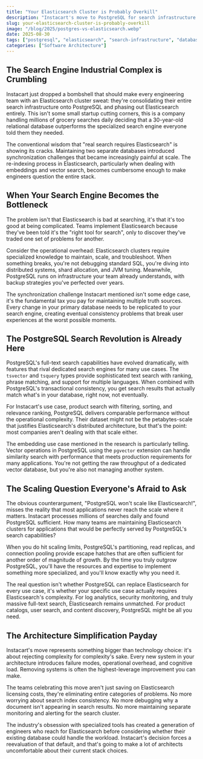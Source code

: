 ```yaml
---
title: "Your Elasticsearch Cluster is Probably Overkill"
description: "Instacart's move to PostgreSQL for search infrastructure reveals uncomfortable truths about search engine complexity versus relational database maturity."
slug: your-elasticsearch-cluster-is-probably-overkill
image: "/blog/2025/postgres-vs-elasticsearch.webp"
date: 2025-08-30
tags: ["postgresql", "elasticsearch", "search-infrastructure", "database-architecture"]
categories: ["Software Architecture"]
---
```



## The Search Engine Industrial Complex is Crumbling

Instacart just dropped a bombshell that should make every engineering team with an Elasticsearch cluster sweat: they're consolidating their entire search infrastructure onto PostgreSQL and phasing out Elasticsearch entirely. This isn't some small startup cutting corners, this is a company handling millions of grocery searches daily deciding that a 30-year-old relational database outperforms the specialized search engine everyone told them they needed.

The conventional wisdom that "real search requires Elasticsearch" is showing its cracks. Maintaining two separate databases introduced synchronization challenges that became increasingly painful at scale. The re-indexing process in Elasticsearch, particularly when dealing with embeddings and vector search, becomes cumbersome enough to make engineers question the entire stack.

## When Your Search Engine Becomes the Bottleneck

The problem isn't that Elasticsearch is bad at searching, it's that it's too good at being complicated. Teams implement Elasticsearch because they've been told it's the "right tool for search", only to discover they've traded one set of problems for another.

Consider the operational overhead: Elasticsearch clusters require specialized knowledge to maintain, scale, and troubleshoot. When something breaks, you're not debugging standard SQL, you're diving into distributed systems, shard allocation, and JVM tuning. Meanwhile, PostgreSQL runs on infrastructure your team already understands, with backup strategies you've perfected over years.

The synchronization challenge Instacart mentioned isn't some edge case, it's the fundamental tax you pay for maintaining multiple truth sources. Every change in your primary database needs to be replicated to your search engine, creating eventual consistency problems that break user experiences at the worst possible moments.

## The PostgreSQL Search Revolution is Already Here

PostgreSQL's full-text search capabilities have evolved dramatically, with features that rival dedicated search engines for many use cases. The `tsvector` and `tsquery` types provide sophisticated text search with ranking, phrase matching, and support for multiple languages. When combined with PostgreSQL's transactional consistency, you get search results that actually match what's in your database, right now, not eventually.

For Instacart's use case, product search with filtering, sorting, and relevance ranking, PostgreSQL delivers comparable performance without the operational complexity. Their dataset might not be the petabytes-scale that justifies Elasticsearch's distributed architecture, but that's the point: most companies aren't dealing with that scale either.

The embedding use case mentioned in the research is particularly telling. Vector operations in PostgreSQL using the `pgvector` extension can handle similarity search with performance that meets production requirements for many applications. You're not getting the raw throughput of a dedicated vector database, but you're also not managing another system.

## The Scaling Question Everyone's Afraid to Ask

The obvious counterargument, "PostgreSQL won't scale like Elasticsearch!", misses the reality that most applications never reach the scale where it matters. Instacart processes millions of searches daily and found PostgreSQL sufficient. How many teams are maintaining Elasticsearch clusters for applications that would be perfectly served by PostgreSQL's search capabilities?

When you do hit scaling limits, PostgreSQL's partitioning, read replicas, and connection pooling provide escape hatches that are often sufficient for another order of magnitude of growth. By the time you truly outgrow PostgreSQL, you'll have the resources and expertise to implement something more specialized, and you'll know exactly why you need it.

The real question isn't whether PostgreSQL can replace Elasticsearch for every use case, it's whether your specific use case actually requires Elasticsearch's complexity. For log analytics, security monitoring, and truly massive full-text search, Elasticsearch remains unmatched. For product catalogs, user search, and content discovery, PostgreSQL might be all you need.

## The Architecture Simplification Payday

Instacart's move represents something bigger than technology choice: it's about rejecting complexity for complexity's sake. Every new system in your architecture introduces failure modes, operational overhead, and cognitive load. Removing systems is often the highest-leverage improvement you can make.

The teams celebrating this move aren't just saving on Elasticsearch licensing costs, they're eliminating entire categories of problems. No more worrying about search index consistency. No more debugging why a document isn't appearing in search results. No more maintaining separate monitoring and alerting for the search cluster.

The industry's obsession with specialized tools has created a generation of engineers who reach for Elasticsearch before considering whether their existing database could handle the workload. Instacart's decision forces a reevaluation of that default, and that's going to make a lot of architects uncomfortable about their current stack choices.
